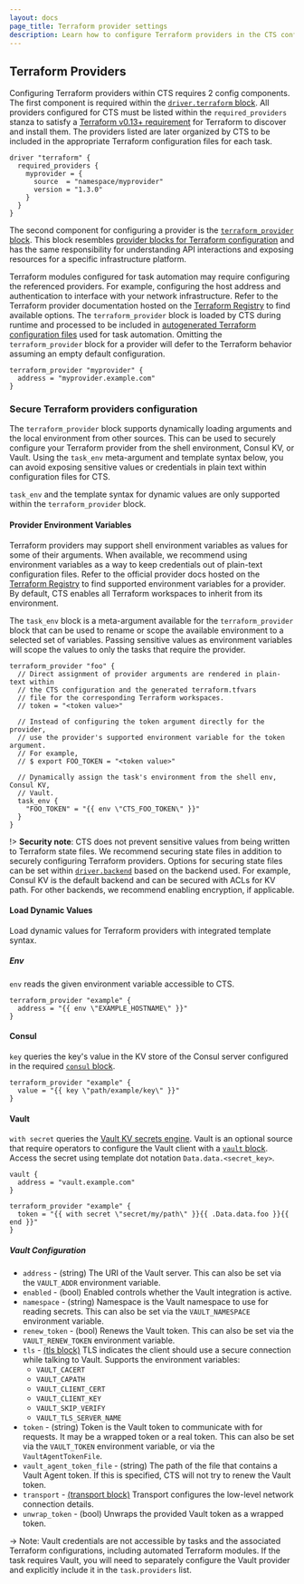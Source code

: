 ```yaml
---
layout: docs
page_title: Terraform provider settings
description: Learn how to configure Terraform providers in the CTS configuration file. 
---
```


## Terraform Providers

Configuring Terraform providers within CTS requires 2 config components. The first component is required within the [`driver.terraform` block](/consul/docs/nia/configuration#terraform-driver). All providers configured for CTS must be listed within the `required_providers` stanza to satisfy a [Terraform v0.13+ requirement](/terraform/language/providers/requirements#requiring-providers) for Terraform to discover and install them. The providers listed are later organized by CTS to be included in the appropriate Terraform configuration files for each task.

```hcl
driver "terraform" {
  required_providers {
    myprovider = {
      source  = "namespace/myprovider"
      version = "1.3.0"
    }
  }
}
```

The second component for configuring a provider is the [`terraform_provider` block](/consul/docs/nia/configuration#terraform-provider). This block resembles [provider blocks for Terraform configuration](/terraform/language/providers/configuration) and has the same responsibility for understanding API interactions and exposing resources for a specific infrastructure platform.

Terraform modules configured for task automation may require configuring the referenced providers. For example, configuring the host address and authentication to interface with your network infrastructure. Refer to the Terraform provider documentation hosted on the [Terraform Registry](https://registry.terraform.io/browse/providers) to find available options. The `terraform_provider` block is loaded by CTS during runtime and processed to be included in [autogenerated Terraform configuration files](/consul/docs/nia/network-drivers#provider) used for task automation. Omitting the `terraform_provider` block for a provider will defer to the Terraform behavior assuming an empty default configuration.

```hcl
terraform_provider "myprovider" {
  address = "myprovider.example.com"
}
```

### Secure Terraform providers configuration

The `terraform_provider` block supports dynamically loading arguments and the local environment from other sources. This can be used to securely configure your Terraform provider from the shell environment, Consul KV, or Vault. Using the `task_env` meta-argument and template syntax below, you can avoid exposing sensitive values or credentials in plain text within configuration files for CTS.

`task_env` and the template syntax for dynamic values are only supported within the `terraform_provider` block.

#### Provider Environment Variables

Terraform providers may support shell environment variables as values for some of their arguments. When available, we recommend using environment variables as a way to keep credentials out of plain-text configuration files. Refer to the official provider docs hosted on the [Terraform Registry](https://registry.terraform.io/browse/providers) to find supported environment variables for a provider. By default, CTS enables all Terraform workspaces to inherit from its environment.

The `task_env` block is a meta-argument available for the `terraform_provider` block that can be used to rename or scope the available environment to a selected set of variables. Passing sensitive values as environment variables will scope the values to only the tasks that require the provider.

```hcl
terraform_provider "foo" {
  // Direct assignment of provider arguments are rendered in plain-text within
  // the CTS configuration and the generated terraform.tfvars
  // file for the corresponding Terraform workspaces.
  // token = "<token value>"

  // Instead of configuring the token argument directly for the provider,
  // use the provider's supported environment variable for the token argument.
  // For example,
  // $ export FOO_TOKEN = "<token value>"

  // Dynamically assign the task's environment from the shell env, Consul KV,
  // Vault.
  task_env {
    "FOO_TOKEN" = "{{ env \"CTS_FOO_TOKEN\" }}"
  }
}
```

!> **Security note**: CTS does not prevent sensitive values from being written to Terraform state files. We recommend securing state files in addition to securely configuring Terraform providers. Options for securing state files can be set within [`driver.backend`](#backend) based on the backend used. For example, Consul KV is the default backend and can be secured with ACLs for KV path. For other backends, we recommend enabling encryption, if applicable.

#### Load Dynamic Values

Load dynamic values for Terraform providers with integrated template syntax.

##### Env

`env` reads the given environment variable accessible to CTS.

```hcl
terraform_provider "example" {
  address = "{{ env \"EXAMPLE_HOSTNAME\" }}"
}
```

#### Consul

`key` queries the key's value in the KV store of the Consul server configured in the required [`consul` block](#consul).

```hcl
terraform_provider "example" {
  value = "{{ key \"path/example/key\" }}"
}
```

#### Vault

`with secret` queries the [Vault KV secrets engine](/vault/api-docs/secret/kv). Vault is an optional source that require operators to configure the Vault client with a [`vault` block](#vault-configuration). Access the secret using template dot notation `Data.data.<secret_key>`.

```hcl
vault {
  address = "vault.example.com"
}

terraform_provider "example" {
  token = "{{ with secret \"secret/my/path\" }}{{ .Data.data.foo }}{{ end }}"
}
```

##### Vault Configuration

- `address` - (string) The URI of the Vault server. This can also be set via the `VAULT_ADDR` environment variable.
- `enabled` - (bool) Enabled controls whether the Vault integration is active.
- `namespace` - (string) Namespace is the Vault namespace to use for reading secrets. This can also be set via the `VAULT_NAMESPACE` environment variable.
- `renew_token` - (bool) Renews the Vault token. This can also be set via the `VAULT_RENEW_TOKEN` environment variable.
- `tls` - [(tls block)](#tls-1) TLS indicates the client should use a secure connection while talking to Vault. Supports the environment variables:
    - `VAULT_CACERT`
    - `VAULT_CAPATH`
    - `VAULT_CLIENT_CERT`
    - `VAULT_CLIENT_KEY`
    - `VAULT_SKIP_VERIFY`
    - `VAULT_TLS_SERVER_NAME`
- `token` - (string) Token is the Vault token to communicate with for requests. It may be a wrapped token or a real token. This can also be set via the `VAULT_TOKEN` environment variable, or via the `VaultAgentTokenFile`.
- `vault_agent_token_file` - (string) The path of the file that contains a Vault Agent token. If this is specified, CTS will not try to renew the Vault token.
- `transport` - [(transport block)](#transport) Transport configures the low-level network connection details.
- `unwrap_token` - (bool) Unwraps the provided Vault token as a wrapped token.

-> Note: Vault credentials are not accessible by tasks and the associated Terraform configurations, including automated Terraform modules. If the task requires Vault, you will need to separately configure the Vault provider and explicitly include it in the `task.providers` list.
